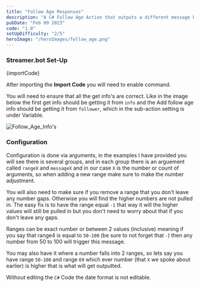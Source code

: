 ```yaml
---
title: "Follow Age Responses"
description: "A C# Follow Age Action that outputs a different message based on the number of days followed"
pubDate: "Feb 09 2023"
code: "1.0"
setUpDifficulty: "2/5"
heroImage: "/heroImages/follow_age.png"
---
```


### Streamer.bot Set-Up

<CopyButton>
{importCode}
</CopyButton>

After importing the **Import Code** you will need to enable command.

You will need to ensure that all the get info's are correct. Like in the image below the first get info should be getting it from `info` and the Add follow age info should be getting it from `follower`, which in the sub-action setting is under Variable. 

![Follow_Age_Info's](/buildImages/followage/follow_age_infos.png)

### Configuration

Configuration is done via arguments, in the examples I have provided you will see there is several groups, and in each group there is an arguement called `rangeX` and `messageX` and in our case `X` is the number or count of arguments, so when adding a new range make sure to make the number adjustment.

You will also need to make sure if you remove a range that you don't leave any number gaps. Otherwise you will find the higher numbers are not pulled in. The easy fix is to have the range equal `-1` that way it will the higher values will still be pulled in but you don't need to worry about that if you don't leave any gaps.

Ranges can be exact number or between 2 values (inclusive) meaning if you say that range4 is equal to `50-100` (be sure to not forget that `-`) then any number from 50 to 100 will trigger this message.

You may also have it where a number falls into 2 ranges, so lets say you have range `50-100` and range `69` which ever number (that `X` we spoke about earlier) is higher that is what will get outputted.

Without editing the `C#` Code the date format is not editable.
